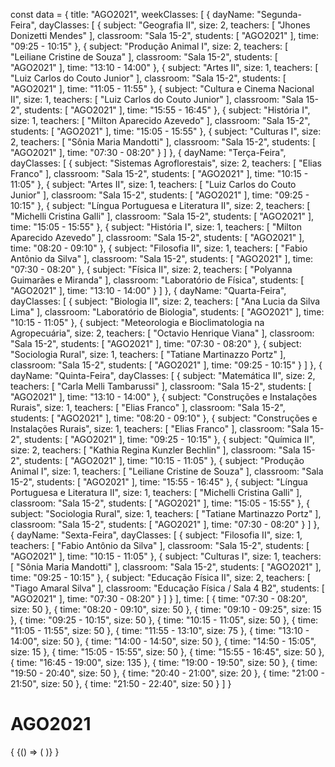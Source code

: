 const data = {
  title: "AGO2021",
  weekClasses: [
    {
      dayName: "Segunda-Feira",
      dayClasses: [
        {
          subject: "Geografia II",
          size: 2,
          teachers: [
            "Jhones Donizetti Mendes"
          ],
          classroom: "Sala 15-2",
          students: [
            "AGO2021"
          ],
          time: "09:25 - 10:15"
        },
        {
          subject: "Produção Animal I",
          size: 2,
          teachers: [
            "Leiliane Cristine de Souza"
          ],
          classroom: "Sala 15-2",
          students: [
            "AGO2021"
          ],
          time: "13:10 - 14:00"
        },
        {
          subject: "Artes II",
          size: 1,
          teachers: [
            "Luiz Carlos do Couto Junior"
          ],
          classroom: "Sala 15-2",
          students: [
            "AGO2021"
          ],
          time: "11:05 - 11:55"
        },
        {
          subject: "Cultura e Cinema Nacional II",
          size: 1,
          teachers: [
            "Luiz Carlos do Couto Junior"
          ],
          classroom: "Sala 15-2",
          students: [
            "AGO2021"
          ],
          time: "15:55 - 16:45"
        },
        {
          subject: "História I",
          size: 1,
          teachers: [
            "Milton Aparecido Azevedo"
          ],
          classroom: "Sala 15-2",
          students: [
            "AGO2021"
          ],
          time: "15:05 - 15:55"
        },
        {
          subject: "Culturas I",
          size: 2,
          teachers: [
            "Sônia Maria Mandotti"
          ],
          classroom: "Sala 15-2",
          students: [
            "AGO2021"
          ],
          time: "07:30 - 08:20"
        }
      ]
    },
    {
      dayName: "Terça-Feira",
      dayClasses: [
        {
          subject: "Sistemas Agroflorestais",
          size: 2,
          teachers: [
            "Elias Franco"
          ],
          classroom: "Sala 15-2",
          students: [
            "AGO2021"
          ],
          time: "10:15 - 11:05"
        },
        {
          subject: "Artes II",
          size: 1,
          teachers: [
            "Luiz Carlos do Couto Junior"
          ],
          classroom: "Sala 15-2",
          students: [
            "AGO2021"
          ],
          time: "09:25 - 10:15"
        },
        {
          subject: "Língua Portuguesa e Literatura II",
          size: 2,
          teachers: [
            "Michelli Cristina Galli"
          ],
          classroom: "Sala 15-2",
          students: [
            "AGO2021"
          ],
          time: "15:05 - 15:55"
        },
        {
          subject: "História I",
          size: 1,
          teachers: [
            "Milton Aparecido Azevedo"
          ],
          classroom: "Sala 15-2",
          students: [
            "AGO2021"
          ],
          time: "08:20 - 09:10"
        },
        {
          subject: "Filosofia II",
          size: 1,
          teachers: [
            "Fabio Antônio da Silva"
          ],
          classroom: "Sala 15-2",
          students: [
            "AGO2021"
          ],
          time: "07:30 - 08:20"
        },
        {
          subject: "Física II",
          size: 2,
          teachers: [
            "Polyanna Guimarães e Miranda"
          ],
          classroom: "Laboratório de Física",
          students: [
            "AGO2021"
          ],
          time: "13:10 - 14:00"
        }
      ]
    },
    {
      dayName: "Quarta-Feira",
      dayClasses: [
        {
          subject: "Biologia II",
          size: 2,
          teachers: [
            "Ana Lucia da Silva Lima"
          ],
          classroom: "Laboratório de Biologia",
          students: [
            "AGO2021"
          ],
          time: "10:15 - 11:05"
        },
        {
          subject: "Meteorologia e Bioclimatologia na Agropecuária",
          size: 2,
          teachers: [
            "Octavio Henrique Viana"
          ],
          classroom: "Sala 15-2",
          students: [
            "AGO2021"
          ],
          time: "07:30 - 08:20"
        },
        {
          subject: "Sociologia Rural",
          size: 1,
          teachers: [
            "Tatiane Martinazzo Portz"
          ],
          classroom: "Sala 15-2",
          students: [
            "AGO2021"
          ],
          time: "09:25 - 10:15"
        }
      ]
    },
    {
      dayName: "Quinta-Feira",
      dayClasses: [
        {
          subject: "Matemática II",
          size: 2,
          teachers: [
            "Carla Melli Tambarussi"
          ],
          classroom: "Sala 15-2",
          students: [
            "AGO2021"
          ],
          time: "13:10 - 14:00"
        },
        {
          subject: "Construções e Instalações Rurais",
          size: 1,
          teachers: [
            "Elias Franco"
          ],
          classroom: "Sala 15-2",
          students: [
            "AGO2021"
          ],
          time: "08:20 - 09:10"
        },
        {
          subject: "Construções e Instalações Rurais",
          size: 1,
          teachers: [
            "Elias Franco"
          ],
          classroom: "Sala 15-2",
          students: [
            "AGO2021"
          ],
          time: "09:25 - 10:15"
        },
        {
          subject: "Química II",
          size: 2,
          teachers: [
            "Kathia Regina Kunzler Bechlin"
          ],
          classroom: "Sala 15-2",
          students: [
            "AGO2021"
          ],
          time: "10:15 - 11:05"
        },
        {
          subject: "Produção Animal I",
          size: 1,
          teachers: [
            "Leiliane Cristine de Souza"
          ],
          classroom: "Sala 15-2",
          students: [
            "AGO2021"
          ],
          time: "15:55 - 16:45"
        },
        {
          subject: "Língua Portuguesa e Literatura II",
          size: 1,
          teachers: [
            "Michelli Cristina Galli"
          ],
          classroom: "Sala 15-2",
          students: [
            "AGO2021"
          ],
          time: "15:05 - 15:55"
        },
        {
          subject: "Sociologia Rural",
          size: 1,
          teachers: [
            "Tatiane Martinazzo Portz"
          ],
          classroom: "Sala 15-2",
          students: [
            "AGO2021"
          ],
          time: "07:30 - 08:20"
        }
      ]
    },
    {
      dayName: "Sexta-Feira",
      dayClasses: [
        {
          subject: "Filosofia II",
          size: 1,
          teachers: [
            "Fabio Antônio da Silva"
          ],
          classroom: "Sala 15-2",
          students: [
            "AGO2021"
          ],
          time: "10:15 - 11:05"
        },
        {
          subject: "Culturas I",
          size: 1,
          teachers: [
            "Sônia Maria Mandotti"
          ],
          classroom: "Sala 15-2",
          students: [
            "AGO2021"
          ],
          time: "09:25 - 10:15"
        },
        {
          subject: "Educação Física II",
          size: 2,
          teachers: [
            "Tiago Amaral Silva"
          ],
          classroom: "Educação Física / Sala 4 B2",
          students: [
            "AGO2021"
          ],
          time: "07:30 - 08:20"
        }
      ]
    }
  ],
  time: [
    {
      time: "07:30 - 08:20",
      size: 50
    },
    {
      time: "08:20 - 09:10",
      size: 50
    },
    {
      time: "09:10 - 09:25",
      size: 15
    },
    {
      time: "09:25 - 10:15",
      size: 50
    },
    {
      time: "10:15 - 11:05",
      size: 50
    },
    {
      time: "11:05 - 11:55",
      size: 50
    },
    {
      time: "11:55 - 13:10",
      size: 75
    },
    {
      time: "13:10 - 14:00",
      size: 50
    },
    {
      time: "14:00 - 14:50",
      size: 50
    },
    {
      time: "14:50 - 15:05",
      size: 15
    },
    {
      time: "15:05 - 15:55",
      size: 50
    },
    {
      time: "15:55 - 16:45",
      size: 50
    },
    {
      time: "16:45 - 19:00",
      size: 135
    },
    {
      time: "19:00 - 19:50",
      size: 50
    },
    {
      time: "19:50 - 20:40",
      size: 50
    },
    {
      time: "20:40 - 21:00",
      size: 20
    },
    {
      time: "21:00 - 21:50",
      size: 50
    },
    {
      time: "21:50 - 22:40",
      size: 50
    }
  ]
}

# AGO2021

<div>
  {
    <BrowserOnly>
      {() => (
        <Grid
          title={data.title}
          weekClasses={data.weekClasses}
          time={data.time}
        />
      )}
    </BrowserOnly>
  }
</div>

